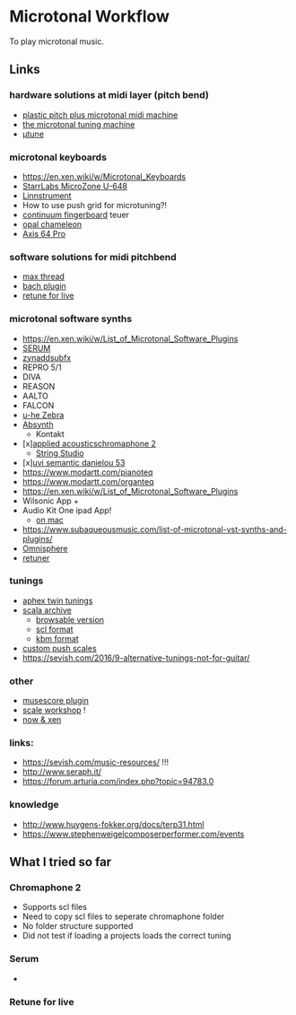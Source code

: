 # Microtonal Workflow

To play microtonal music.

## Links

### hardware solutions at midi layer (pitch bend)

- [plastic pitch plus microtonal midi machine](https://www.tindie.com/products/sonoclast/plastic-pitch-plus-microtonal-midi-machine/)
- [the microtonal tuning machine](https://hpi.zentral.zone/tbx2)
- [µtune](https://tubbutec.de/%C2%B5tune/)

### microtonal keyboards

- https://en.xen.wiki/w/Microtonal_Keyboards
- [StarrLabs MicroZone U-648](https://www.gearslutz.com/board/electronic-music-instruments-and-electronic-music-production/1245220-microzone-u-648-a.html)
- [Linnstrument](https://www.gearslutz.com/board/roger-linn-design/linnstrument-g27058/)
- How to use push grid for microtuning?!
- [continuum fingerboard](https://www.hakenaudio.com/slim-continuums) teuer
- [opal chameleon](http://www.shapeofmusic.com/pricing.php)
- [Axis 64 Pro](https://reverb.com/item/10857475-c-thru-music-axis-64-pro-midi-controller-w-road-case-silver)

### software solutions for midi pitchbend

- [max thread](https://cycling74.com/forums/microtonal-midi-cents-to-pitch-bends)
- [bach plugin](https://cycling74.com/forums/bach-score-bach-ezmidiplay-logic)
- [retune for live](https://www.maxforlive.com/library/device/3068/retune-for-live)

### microtonal software synths

- https://en.xen.wiki/w/List_of_Microtonal_Software_Plugins
- [SERUM](https://xferrecords.com/products/serum)
- [zynaddsubfx](https://zynaddsubfx.sourceforge.io/)
- REPRO 5/1
- DIVA
- REASON
- AALTO
- FALCON
- [u-he Zebra](https://u-he.com/products/zebra2/)
- [Absynth](https://www.native-instruments.com/de/products/komplete/synths/absynth-5/)
  - Kontakt
- [x][applied acousticschromaphone 2](https://www.applied-acoustics.com/chromaphone-2/)
  - [String Studio](https://www.applied-acoustics.com/string-studio-vs-3/)
- [x][uvi semantic danielou 53](https://encyclotronic.com/apps/microtonal/uvi-semantic-dani%C3%A9lou-53-r23/#videos)
- https://www.modartt.com/pianoteq
- https://www.modartt.com/organteq
- https://en.xen.wiki/w/List_of_Microtonal_Software_Plugins
- Wilsonic App +
- Audio Kit One ipad App!
  - [on mac](https://forum.audiob.us/discussion/30058/running-audiokit-synth-one-on-a-mac-sure-using-an-emulator-in-xcode)
- https://www.subaqueousmusic.com/list-of-microtonal-vst-synths-and-plugins/
- [Omnisphere](https://www.spectrasonics.net/products/omnisphere/)
- [retuner](https://encyclotronic.com/apps/microtonal/retuner-r24/)

### tunings

- [aphex twin tunings](https://www.reddit.com/r/edmproduction/comments/6zqawj/aphex_twins_custom_tuning_files_extracted_from/)
- [scala archive](http://www.huygens-fokker.org/docs/scales.zip)
  - [browsable version](http://abbernie.github.io/tune/scales.html)
  - [scl format](http://www.huygens-fokker.org/scala/scl_format.html)
  - [kbm format](http://www.huygens-fokker.org/scala/help.htm#mappings)
- [custom push scales](https://julienbayle.studio/ableton-live-push/#scales)
- https://sevish.com/2016/9-alternative-tunings-not-for-guitar/

### other

- [musescore plugin](https://github.com/euwbah/musescore-n-tet-plugins)
- [scale workshop](https://github.com/SeanArchibald/scale-workshop) !
- [now & xen](http://nowandxen.libsyn.com/)

### links:

- https://sevish.com/music-resources/ !!!
- http://www.seraph.it/
- https://forum.arturia.com/index.php?topic=94783.0

### knowledge

- http://www.huygens-fokker.org/docs/terp31.html
- https://www.stephenweigelcomposerperformer.com/events

## What I tried so far

### Chromaphone 2

- Supports scl files
- Need to copy scl files to seperate chromaphone folder
- No folder structure supported
- Did not test if loading a projects loads the correct tuning

### Serum

- 

### Retune for live